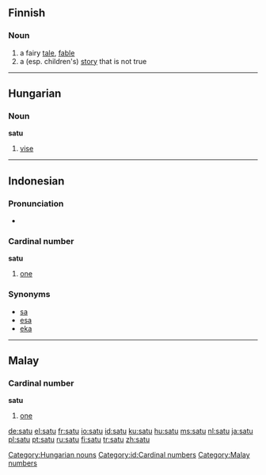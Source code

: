 {{see|Satu}}
==Finnish==
===Noun===
{{fi-noun|sa|type=katu}}

# a fairy [[tale]], [[fable]]
# a (esp. children's) [[story]] that is not true

----

==Hungarian==
===Noun===
'''satu'''

# [[vise]]

[[Category:Hungarian nouns]]

----

==Indonesian==
===Pronunciation===
*{{audio|Id-satu.ogg|audio}}

===Cardinal number===
'''satu'''

# [[one]]

===Synonyms===
* [[sa]]
* [[esa]]
* [[eka]]

[[Category:id:Cardinal numbers]]

----

==Malay==
===Cardinal number===
'''satu'''

# [[one]]

[[Category:Malay numbers]]

[[de:satu]]
[[el:satu]]
[[fr:satu]]
[[io:satu]]
[[id:satu]]
[[ku:satu]]
[[hu:satu]]
[[ms:satu]]
[[nl:satu]]
[[ja:satu]]
[[pl:satu]]
[[pt:satu]]
[[ru:satu]]
[[fi:satu]]
[[tr:satu]]
[[zh:satu]]